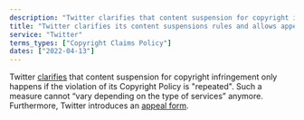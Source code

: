 ```yaml
---
description: "Twitter clarifies that content suspension for copyright infringement only happens if the violation of its Copyright Policy is repeated."
title: "Twitter clarifies its content suspensions rules and allows appeal"
service: "Twitter"
terms_types: ["Copyright Claims Policy"]
dates: ["2022-04-13"]
---
```


Twitter <a target="_blank" rel="noopener" href="https://github.com/OpenTermsArchive/france-elections-versions/commit/7460a0728476c0835c20ef973e113674b450ddc7?diff=split">clarifies</a> that content suspension for copyright infringement only happens if the violation of its Copyright Policy is "repeated". Such a measure cannot “vary depending on the type of services” anymore. Furthermore, Twitter introduces an <a target="_blank" rel="noopener" href="https://help.twitter.com/forms/general?subtopic=suspended">appeal form</a>. 
